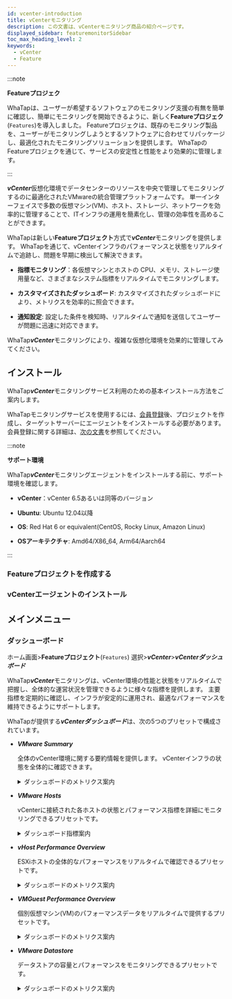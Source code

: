```yaml
---
id: vcenter-introduction
title: vCenterモニタリング
description: この文書は、vCenterモニタリング商品の紹介ページです。
displayed_sidebar: featuremonitorSidebar
toc_max_heading_level: 2
keywords:
  - vCenter
  - Feature
---
```



:::note

**Featureプロジェク**<ScrollToLink anchor='feature-project' />

WhaTapは、ユーザーが希望するソフトウェアのモニタリング支援の有無を簡単に確認し、簡単にモニタリングを開始できるように、新しく**Featureプロジェク**(<code class='Features'>Features</code>)を導入しました。 Featureプロジェクは、既存のモニタリング製品を、ユーザーがモニタリングしようとするソフトウェアに合わせてリパッケージし、最適化されたモニタリングソリューションを提供します。 WhaTapのFeatureプロジェクを通じて、サービスの安定性と性能をより効果的に管理します。 

:::

***vCenter***仮想化環境でデータセンターのリソースを中央で管理してモニタリングするのに最適化されたVMwareの統合管理プラットフォームです。 単一インターフェイスで多数の仮想マシン(VM)、ホスト、ストレージ、ネットワークを効率的に管理することで、ITインフラの運用を簡素化し、管理の効率性を高めることができます。

WhaTapは新しい**Featureプロジェクト**方式で***vCenter***モニタリングを提供します。 WhaTapを通じて、vCenterインフラのパフォーマンスと状態をリアルタイムで追跡し、問題を早期に検出して解決できます。

- **指標モニタリング**：各仮想マシンとホストの CPU、メモリ、ストレージ使用量など、さまざまなシステム指標をリアルタイムでモニタリングします。

- **カスタマイズされたダッシュボード**: カスタマイズされたダッシュボードにより、メトリクスを効率的に照会できます。

- **通知設定**: 設定した条件を検知時、リアルタイムで通知を送信してユーザーが問題に迅速に対応できます。

WhaTap***vCenter***モニタリングにより、複雑な仮想化環境を効果的に管理してみてください。

## インストール

WhaTap***vCenter***モニタリングサービス利用のための基本インストール方法をご案内します。 

WhaTapモニタリングサービスを使用するには、[会員登録](https://www.whatap.io/ja/signup/)後、プロジェクトを作成し、ターゲットサーバーにエージェントをインストールする必要があります。 会員登録に関する詳細は、[次の文書](../account/account-manage)を参照してください。 

:::note 

**サポート環境**<ScrollToLink anchor='vcenter-supported-env' />

WhaTap***vCenter***モニタリングエージェントをインストールする前に、サポート環境を確認します。 

- **vCenter**：vCenter 6.5あるいは同等のバージョン

- **Ubuntu**: Ubuntu 12.04以降

- **OS**: Red Hat 6 or equivalent(CentOS, Rocky Linux, Amazon Linux)

- **OSアーキテクチャ**: Amd64/X86_64, Arm64/Aarch64

:::

### Featureプロジェクトを作成する


<CreateFeature />

### vCenterエージェントのインストール

<InstallFeature name='vCenter エージェントインストール' />

## メインメニュー

### ダッシューボード

ホーム画面>**Featureプロジェクト**(<code class='Features'>Features</code>) 選択>***vCenter***>***vCenterダッシュボード***

WhaTap***vCenter***モニタリングは、vCenter環境の性能と状態をリアルタイムで把握し、全体的な運営状況を管理できるように様々な指標を提供します。 主要指標を定期的に確認し、インフラが安定的に運用され、最適なパフォーマンスを維持できるようにサポートします。

WhaTapが提供する***vCenterダッシュボード***は、次の5つのプリセットで構成されています。

- ***VMware Summary***

  全体のvCenter環境に関する要約情報を提供します。 vCenterインフラの状態を全体的に確認できます。

  <details>
  <summary>ダッシュボードのメトリクス案内</summary>

  #### ***Datacenter***

  - ***vSphere Overview***：vCenter環境に関する重要な指標を要約して提供します。

    - ***vCenter***：モニタリング中のvCenterインスタンスの数を示します。

    - ***Cluster***：管理中のクラスターの合計を示します。

    - ***ESXHost***：現在管理中のESXi ホストの数を表示します。

    - ***VM***：モニタリング中の仮想マシン(Virtual Machines)の合計を示します。

    - ***Datastore***：現在管理中のデータストアの数を表示します

  #### ***Cluster***

  - ***Uptime***：各vCenterのクラスター稼働時間を秒単位で示します。

    - ***vCenter***：そのクラスターが管理されるvCenterのIP住所を表示します。

    - ***clustername***：クラスター名を表示します。

    - ***Uptime Seconds***：クラスターの稼働時間(秒)を示します。

  - ***CPU Usage***：クラスターのCPU使用量をパーセントで示します。

    - ***vCenter***：CPU使用量を管理中のvCenterサーバーのIP住所を示します。

    - ***cluster***：クラスター名を示します。

    - ***CPU Usage***：クラスター内のCPU使用量のパーセント(%)を表示します。

  - ***Memory Usage***：クラスターのメモリ使用量をパーセントで表示します。

    - ***vCenter***：管理中のvCenterサーバーのIP住所を示します。

    - ***clustername***：クラスター名を表示します。

    - ***Memory Usage***：クラスター内のメモリ使用量をパーセントで示します。

  #### ***Over Provisioned***

  - ***All Overprovisioned CPU***：CPUが割り当てられている状態を示します。

    - ***Host***：CPUリソースが過割り当てされているホストの数を示します。

    - ***VM***：CPUが過割り当てされている仮想マシンの数を示します。

    - ***Over Ratio***：CPU過割り当ての比率を表示します。

  - ***All Overprovisioned Memory***：メモリが過割り当てされている状態を示します。

    - ***Host***：メモリリソースが過割り当てされているホストの数を示します。

    - ***VM***：メモリが過割り当てされている仮想マシンの数を示します。

    - ***Over Ratio***：メモリの過割り当ての比率を表示します。

  #### ***Cluster Status***

  - ***Cluster CPU Usage %***：クラスターのCPU使用率を時間の経過に伴うグラフで視覚化します。

  - ***Cluster Memory Usage %***：クラスターのメモリ使用率をグラフで表示します。

  - ***Cluster Network Usage***：クラスターのネットワーク使用量を時間の経過とともに視覚化したグラフです。

  - ***Cluster Storage Adapter***：クラスターでのストレージアダプターの使用量を視覚的に示します。

  - ***Datastore - Usage Capacity***：データストアの使用量と容量をグラフで表示します。

  </details>

- ***VMware Hosts***

  vCenterに接続された各ホストの状態とパフォーマンス指標を詳細にモニタリングできるプリセットです。

  <details>
  <summary>ダッシュボード指標案内</summary>

  #### ***Hosts***

  - ***Uptime***：各ホストの稼働時間を確認できます。

  - ***CPU Usage MHZ***：ホストのCPU使用量をMHz単位で表示します。

  - ***Memory Usage***：ホストで使用中のメモリ容量をGB単位で示します。

  - ***CPU Usage %***：各ホストのCPU使用率をパーセントで示します。

  - ***Memory Usage %***：ホストのメモリ使用率をパーセントで表示します。

  #### ***パフォーマンス指標グラフ***

  - ***CPU Utilization Avg %***：各ホストのCPU平均使用率を時間の経過に応じたグラフで表示します。

  - ***CPU Ready ms***：CPUが使用準備状態で待機した時間をms単位で示します。

  - ***Disk IO***：ディスク入出力のジョブ数を時間の経過とともに視覚化します。

  - ***Memory Utilization***：ホストのメモリ使用率を時間とともに表示します。

  - ***Network Usage***：ネットワーク帯域幅の使用量を時間の経過とともにグラフで視覚化します。

  - ***Storage Adapter IOPS***：ストレージアダプターの毎秒入出力作業数(IOPS)を視覚的に示します。

  </details>

- ***vHost Performance Overview***

  ESXiホストの全体的なパフォーマンスをリアルタイムで確認できるプリセットです。

  <details>
  <summary>ダッシュボードのメトリクス案内</summary>

  #### ***[vHost] CPU/MEM***

  - ***CPU-TotalUsage(%)***：ホストのCPU総使用率をパーセントで表示します。

  - ***CPU-TotalUsage(MHz)***：各時間帯別ホストのCPU使用量をMHz単位で表示します。

  - ***CPU-Ready(%)***：ホストのCPU待機時間を秒単位で示します。

  - ***MEM-Usage(%)***：ホストのメモリ使用率をパーセントで表示します。

  - ***MEM-Granted(KB)***：ホストに割り当てられたメモリ量をKB単位で表示します。

  - ***MEM-Active(KB)***：ホストで実際に使用しているメモリ量をKB単位で示します。

  - ***MEM-Vmmented(KB)***：メモリの過割り当てによるオーバーヘッドメモリの量を表示します。

  #### ***[vHost] NET Rx+Tx / Datastore R/W Total***

  - ***NET-Total(Kbps): RX+TX***：ホストのネットワーク送受信データをKbps単位で視覚化して表示します。

  - ***Datastore R/W Total(KBps)***：データストアの読み書き作業速度をKBps単位で表示します。

  #### ***[vHost] Running VM(s)***

  - ***Running VM(s)***：現在ホストで実行されている仮想マシンの数を示します。

  </details>

- ***VMGuest Performance Overview***

  個別仮想マシン(VM)のパフォーマンスデータをリアルタイムで提供するプリセットです。

  <details>
  <summary>ダッシュボードのメトリクス案内</summary>

  #### ***VMGuest(s) CPU / MEM Overview***

  - ***VMGuest-CPU-Usage(MHz)***：各VMのCPU使用量をMHz単位で視覚化し、時間帯別 CPUリソースの使用状況を表示します。

  - ***VMGuest-CPU-Ready(%)***：VMがCPUを使用する前に待機した時間を秒単位で表示します。

  - ***VMGuest-MEM-Active(KB)***：各VMで活性化されたメモリ使用量をKB単位で表示します。

  - ***VMGuest-MEM-Vmmentedctl(KB)***：メモリの過割り当てのステータスを意味します。 スワップファイルなどにより発生したオーバーヘッドメモリ量をKB単位で表示します。

  #### ***VMGuest(s) NET / Datastore Overview***

  - ***VMGuest-NET-Total(Kbps)***：VMのネットワークトラフィック(送信および受信)をKbps単位で表示します。

  - ***VMGuest-Datastore-RWTotal(KBps)***：各VMがデータストアで処理する読み書き作業をKBps単位で表示して入出力(I/O) パフォーマンスを示します。

  </details>

- ***VMware Datastore***

  データストアの容量とパフォーマンスをモニタリングできるプリセットです。

  <details>
  <summary>ダッシュボードのメトリクス案内</summary>

  - ***Usage Capacity***(使用容量)：各データストアが現在使用している容量をパーセントで表示します。

  - ***Total Capacity***(全容量)：データストアの総容量を表示します。 

  - ***Free Capacity***(残りの容量)：データストアで残りの容量を表示します。 

  </details>
